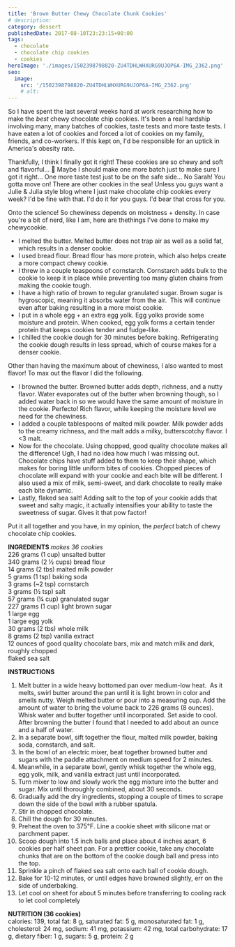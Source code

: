 ```yaml
---
title: 'Brown Butter Chewy Chocolate Chunk Cookies'
# description:
category: dessert
publishedDate: 2017-08-10T23:23:15+00:00
tags:
  - chocolate
  - chocolate chip cookies
  - cookies
heroImage: './images/1502398798820-ZU4TDHLWHXURG9UJOP6A-IMG_2362.png'
seo:
  image:
    src: '/1502398798820-ZU4TDHLWHXURG9UJOP6A-IMG_2362.png'
    # alt:
---
```



<div class="sqs-html-content">
	<p>
		So I have spent the last several weeks hard at work researching how to make
		the <em>best </em>chewy chocolate chip cookies. It's been a real hardship
		involving many, many batches of cookies, taste tests and more taste tests. I
		have eaten a lot of cookies and forced a lot of cookies on my family,
		friends, and co-workers. If this kept on, I'd be responsible for an uptick
		in America's obesity rate. 
	</p>
</div>
<div
	class="image-block-outer-wrapper layout-caption-below design-layout-inline"
	data-test="image-block-inline-outer-wrapper"
>
	<figure class="sqs-block-image-figure intrinsic">
		<div
			class="image-block-wrapper"
			data-animation-role="image"
			data-animation-override=""
		>
			<div class="sqs-image-shape-container-element has-aspect-ratio">
				<Picture
					src={ContentImage1}
					alt="Brown Butter Chewy Chocolate Chunk Cookies | Sarah Makes Stuff"
				></Picture>
			</div>
		</div>
	</figure>
</div>
<div class="sqs-html-content">
	<p>
		Thankfully, I think I finally got it right! These cookies are so chewy and
		soft and flavorful... 🤤 Maybe I should make one more batch just to make
		sure I got it right... One more taste test just to be on the safe side... No
		Sarah! You gotta move on! There are other cookies in the sea! Unless you
		guys want a Julie &amp; Julia style blog where I just make chocolate chip
		cookies every week? I'd be fine with that. I'd do it for you guys. I'd bear
		that cross for you. 
	</p>
</div>
<div
	class="image-block-outer-wrapper layout-caption-below design-layout-inline"
	data-test="image-block-inline-outer-wrapper"
>
	<figure class="sqs-block-image-figure intrinsic">
		<div
			class="image-block-wrapper"
			data-animation-role="image"
			data-animation-override=""
		>
			<div class="sqs-image-shape-container-element has-aspect-ratio">
				<Picture
					src={ContentImage2}
					alt="Brown Butter Chewy Chocolate Chunk Cookies | Sarah Makes Stuff"
				></Picture>
			</div>
		</div>
	</figure>
</div>
<div class="sqs-html-content">
	<p>
		Onto the science! So chewiness depends on moistness + density. In case
		you're a bit of nerd, like I am, here are thethings I've done to make my
		chewy<em></em>cookie. 
	</p>
	<ul>
		<li>
			I melted the butter. Melted butter does not trap air as well as a solid
			fat, which results in a denser cookie.
		</li>
		<li>
			I used bread flour. Bread flour has more protein, which also helps create
			a more compact chewy cookie.
		</li>
		<li>
			I threw in a couple teaspoons of cornstarch. Cornstarch adds bulk to the
			cookie to keep it in place while preventing too many gluten chains from
			making the cookie tough.
		</li>
		<li>
			I have a high ratio of brown to regular granulated sugar. Brown sugar is
			hygroscopic, meaning it absorbs water from the air.  This will continue
			even after baking resulting in a more moist cookie. 
		</li>
		<li>
			I put in a whole egg + an extra egg yolk. Egg yolks provide some moisture
			and protein. When cooked, egg yolk forms a certain tender protein that
			keeps cookies tender and fudge-like. 
		</li>
		<li>
			I chilled the cookie dough for 30 minutes before baking. Refrigerating the
			cookie dough results in less spread, which of course makes for a denser
			cookie. 
		</li>
	</ul>
</div>
<div
	class="image-block-outer-wrapper layout-caption-below design-layout-inline"
	data-test="image-block-inline-outer-wrapper"
>
	<figure class="sqs-block-image-figure intrinsic">
		<div
			class="image-block-wrapper"
			data-animation-role="image"
			data-animation-override=""
		>
			<div class="sqs-image-shape-container-element has-aspect-ratio">
				<Picture
					src={ContentImage3}
					alt="Brown Butter Chewy Chocolate Chunk Cookies | Sarah Makes Stuff"
				></Picture>
			</div>
		</div>
	</figure>
</div>
<div class="sqs-html-content">
	<p>
		Other than having the maximum about of chewiness, I also wanted to most
		flavor! To max out the flavor I did the following. 
	</p>
	<ul>
		<li>
			I browned the butter. Browned butter adds depth, richness, and a nutty
			flavor. Water evaporates out of the butter when browning though, so I
			added water back in so we would have the same amount of moisture in the
			cookie. Perfecto! Rich flavor, while keeping the moisture level we need
			for the chewiness. 
		</li>
		<li>
			I added a couple tablespoons of malted milk powder. Milk powder adds to
			the creamy richness, and the malt adds a milky, butterscotchy flavor. I
			&lt;3 malt.
		</li>
		<li>
			Now for the chocolate. Using chopped, good quality chocolate makes all the
			difference! Ugh, I had no idea how much I was missing out. Chocolate chips
			have stuff added to them to keep their shape, which makes for boring
			little uniform bites of cookies. Chopped pieces of chocolate will expand
			with your cookie and each bite will be different. I also used a mix of
			milk, semi-sweet, and dark chocolate to really make each bite dynamic.
		</li>
		<li>
			Lastly, flaked sea salt! Adding salt to the top of your cookie adds that
			sweet and salty magic, it actually intensifies your ability to taste the
			sweetness of sugar. Gives it that pow factor!
		</li>
	</ul>
</div>
<div
	class="image-block-outer-wrapper layout-caption-below design-layout-inline"
	data-test="image-block-inline-outer-wrapper"
>
	<figure class="sqs-block-image-figure intrinsic">
		<div
			class="image-block-wrapper"
			data-animation-role="image"
			data-animation-override=""
		>
			<div class="sqs-image-shape-container-element has-aspect-ratio">
				<Picture
					src={ContentImage4}
					alt="Brown Butter Chewy Chocolate Chunk Cookies | Sarah Makes Stuff"
				></Picture>
			</div>
		</div>
	</figure>
</div>
<div class="sqs-html-content">
	<p>
		Put it all together and you have, in my opinion, the <em>perfect </em>batch
		of chewy chocolate chip cookies. 
	</p>
</div>
<div
	class="image-block-outer-wrapper layout-caption-below design-layout-inline"
	data-test="image-block-inline-outer-wrapper"
>
	<figure class="sqs-block-image-figure intrinsic">
		<div
			class="image-block-wrapper"
			data-animation-role="image"
			data-animation-override=""
		>
			<div class="sqs-image-shape-container-element has-aspect-ratio">
				<Picture
					src={ContentImage5}
					alt="Brown Butter Chewy Chocolate Chunk Cookies | Sarah Makes Stuff"
				></Picture>
			</div>
		</div>
	</figure>
</div>
<div class="sqs-html-content">
	<p>
		<strong>INGREDIENTS </strong>
		<em>makes 36 cookies</em>
		<br />
		226 grams (1 cup) unsalted butter
		<br />
		340 grams (2 ½ cups) bread flour
		<br />
		14 grams (2 tbs) malted milk powder
		<br />5 grams (1 tsp) baking soda
		<br />3 grams (~2 tsp) cornstarch
		<br />3 grams (½ tsp) salt
		<br />
		57 grams (¼ cup) granulated sugar
		<br />
		227 grams (1 cup) light brown sugar
		<br />1 large egg
		<br />1 large egg yolk
		<br />
		30 grams (2 tbs) whole milk
		<br />8 grams (2 tsp) vanilla extract
		<br />
		12 ounces of good quality chocolate bars, mix and match milk and dark,
		roughly chopped
		<br />
		flaked sea salt
	</p>
	<p>
		<strong>INSTRUCTIONS</strong>
	</p>
	<ol>
		<li>
			Melt butter in a wide heavy bottomed pan over medium-low heat.  As it
			melts, swirl butter around the pan until it is light brown in color and
			smells nutty. Weigh melted butter or pour into a measuring cup. Add the
			amount of water to bring the volume back to 226 grams (8 ounces). Whisk
			water and butter together until incorporated. Set aside to cool. After
			browning the butter I found that I needed to add about an ounce and a half
			of water. 
		</li>
		<li>
			In a separate bowl, sift together the flour, malted milk powder, baking
			soda, cornstarch, and salt. 
		</li>
		<li>
			In the bowl of an electric mixer, beat together browned butter and sugars
			with the paddle attachment on medium speed for 2 minutes.
		</li>
		<li>
			Meanwhile, in a separate bowl, gently whisk together the whole egg, egg
			yolk, milk, and vanilla extract just until incorporated.
		</li>
		<li>
			Turn mixer to low and slowly work the egg mixture into the butter and
			sugar. Mix until thoroughly combined, about 30 seconds.
		</li>
		<li>
			Gradually add the dry ingredients, stopping a couple of times to scrape
			down the side of the bowl with a rubber spatula.
		</li>
		<li>Stir in chopped chocolate. </li>
		<li>Chill the dough for 30 minutes.</li>
		<li>
			Preheat the oven to 375℉. Line a cookie sheet with silicone mat or
			parchment paper. 
		</li>
		<li>
			Scoop dough into 1.5 inch balls and place about 4 inches apart, 6 cookies
			per half sheet pan. For a prettier cookie, take any chocolate chunks that
			are on the bottom of the cookie dough ball and press into the top.
		</li>
		<li>Sprinkle a pinch of flaked sea salt onto each ball of cookie dough.</li>
		<li>
			Bake for 10-12 minutes, or until edges have browned slightly, err on the
			side of underbaking.
		</li>
		<li>
			Let cool on sheet for about 5 minutes before transferring to cooling rack
			to let cool completely
		</li>
	</ol>
	<p>
		<strong>NUTRITION (36 cookies)</strong>
		<br />
		calories: 139, total fat: 8 g, saturated fat: 5 g, monosaturated fat: 1 g,
		cholesterol: 24 mg, sodium: 41 mg, potassium: 42 mg, total carbohydrate: 17
		g, dietary fiber: 1 g, sugars: 5 g, protein: 2 g
	</p>
</div>

